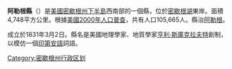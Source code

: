 <!--[[File:Map_of_Michigan_highlighting_Allegan_County.svg|250px]]-->
{{Infobox U.S. County|
 county  = 阿勒根縣|
 state = 密西根州 |
 en county  = Allegan County|
 en state = Michigan |
 seal = Allegan County mi seal.gif |
 map size = 225|
 founded = 1831 |
 seat = [[阿勒根_(密西根州)|阿勒根]]| 
 area = 4,748 km² (1,833 mi²) |
 area land  = 2,143 km² (827 mi²) |
 area water = 2,605 km² (1,006 mi²) |
 area percentage = 54.86% |
 census yr = 2000|
 pop = 105,665 |
 density = 49|
 web = www.allegancounty.org|
|}}
'''阿勒根縣'''（{{lang-en|Allegan County}}）是[[美國|美國]][[密歇根州|密歇根州]][[下半島|下半島]]西南部的一個縣，位於[[密歇根湖|密歇根湖]]東岸。面積4,748平方公里。根據[[美國2000年人口普查|美國2000年人口普查]]，共有人口105,665人。縣治[[阿勒根_(密西根州)|阿勒根]]。

成立於1831年3月2日。縣名是美國地理學家、地質學家[[亨利·斯庫克拉夫特|亨利·斯庫克拉夫特]]創制，以模仿一個[[印第安人|印第安語]]詞語。
{{Michigan}}
{{Michigan-stub}}
{{DEFAULTSORT:Allegan County, Michigan}}
[[Category:密歇根州行政区划|Category:密歇根州行政区划]]